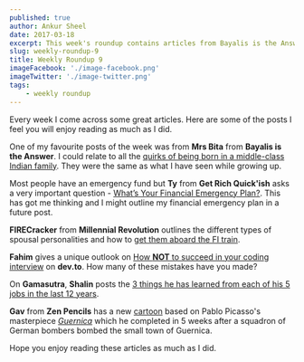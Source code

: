 ```yaml
---
published: true
author: Ankur Sheel
date: 2017-03-18
excerpt: This week's roundup contains articles from Bayalis is the Answer, Get Rich Quick'ish, Millennial Revolution, dev.to, Gamasutra and Zen Pencils.
slug: weekly-roundup-9
title: Weekly Roundup 9
imageFacebook: './image-facebook.png'
imageTwitter: './image-twitter.png'
tags:
    - weekly roundup
---
```


Every week I come across some great articles. Here are some of the posts I feel you will enjoy reading as much as I did.

One of my favourite posts of the week was from **Mrs Bita** from **Bayalis is the Answer**. I could relate to all the [quirks of being born in a middle-class Indian family](http://www.bayalisistheanswer.com/indian-quirks/). They were the same as what I have seen while growing up.

Most people have an emergency fund but **Ty** from **Get Rich Quick'ish** asks a very important question - [What’s Your Financial Emergency Plan?](http://www.getrichquickish.net/2017/03/financial-emergency-plan.html). This has got me thinking and I might outline my financial emergency plan in a future post.

**FIRECracker** from **Millennial Revolution** outlines the different types of spousal personalities and how to [get them aboard the FI train](http://www.millennial-revolution.com/build/get-spouse-aboard-fi-train/).

**Fahim** gives a unique outlook on [How **NOT** to succeed in your coding interview](https://dev.to/fahimulhaq/how-not-to-succeed-in-your-45-minute-coding-interview) on **dev.to**. How many of these mistakes have you made?

On **Gamasutra**, **Shalin** posts the [3 things he has learned from each of his 5 jobs in the last 12 years](http://www.gamasutra.com/blogs/ShalinShodhan/20170316/293823/3_things_I_learned_from_5_jobs_in_12_years.php).

**Gav** from **Zen Pencils** has a new [cartoon](http://zenpencils.com/comic/picasso/) based on Pablo Picasso's masterpiece _[Guernica](http://www.pablopicasso.org/guernica.jsp)_ which he completed in 5 weeks after a squadron of German bombers bombed the small town of Guernica.

Hope you enjoy reading these articles as much as I did.
